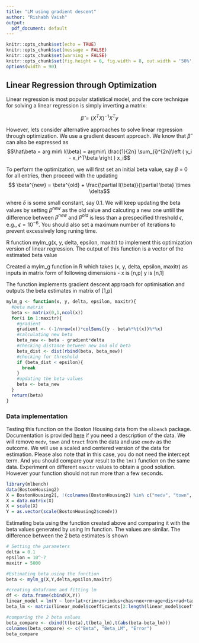 ```yaml
---
title: "LM using gradient descent"
author: "Rishabh Vaish"
output: 
  pdf_document: default
---
```

  
```r
knitr::opts_chunk$set(echo = TRUE)
knitr::opts_chunk$set(message = FALSE)
knitr::opts_chunk$set(warning = FALSE)
knitr::opts_chunk$set(fig.height = 6, fig.width = 8, out.width = '50%', fig.align = "center")
options(width = 90)
```

## Linear Regression through Optimization

Linear regression is most popular statistical model, and the core technique for solving a linear regression is
simply inverting a matrix:
  
  $$\hat\beta = \left ( X^TX \right )^{-1}X^Ty$$
  
However, lets consider alternative approaches to solve linear regression through optimization. We use a
gradient descent approach. We know that $\hat\beta$ can also be expressed as
$$\hat\beta = arg min\ l(\beta) = argmin\ \frac{1}{2n} \sum_{i}^{2n}\left ( y_i - x_i^T\beta \right ) x_i$$
  
To perform the optimization, we will first set an initial beta value, say $\beta$ = 0 for all entries, then proceed
with the updating
$$ \beta^{new} = \beta^{old} + \frac{\partial l(\beta)}{\partial \beta} \times \delta$$
  
where $\delta$ is some small constant, say 0.1. We will keep updating the beta values by setting $\beta^{new}$ as the old value and calcuting a new one untill the difference between $\beta^{new}$ and $\beta^{old}$ is less than a prespecified threshold $\epsilon$, e.g., $\epsilon = 10^{-6}$. You should also set a maximum number of iterations to prevent excessively long runing time.

R function mylm_g(x, y, delta, epsilon, maxitr) to implement this optimization version of linear regression. The output of this function is a vector of the estimated beta value

Created a mylm_g function in R which takes (x, y, delta, epsilon, maxitr) as inputs in matrix form of following dimensions - 
x is [n,p]
y is [n,1]

The function implements gradient descent approach for optimisation and outputs the beta estimates in matrix of [1,p] 

```r
mylm_g <- function(x, y, delta, epsilon, maxitr){
  #beta matrix
  beta <- matrix(0,1,ncol(x))
  for(i in 1:maxitr){
    #gradient 
    gradient <- (-1/nrow(x))*colSums((y - beta%*%t(x))%*%x)
    #calculating new beta
    beta_new <- beta - gradient*delta
    #checking distance between new and old beta
    beta_dist <- dist(rbind(beta, beta_new))
    #checking for threshold
    if (beta_dist < epsilon){
      break
    }
    #updating the beta values
    beta <- beta_new
  }  
  return(beta)
}
```

### Data implementation

Testing this function on the Boston Housing data from the `mlbench` package. Documentation is provided [here](https://www.rdocumentation.org/packages/mlbench/versions/2.1-1/topics/BostonHousing) if you need a description of the data. We will remove `medv`, `town` and `tract` from the data and use `cmedv` as the outcome. We will use a scaled and centered version of the data for estimation. Please also note that in this case, you do not need the intercept term. And you should compare your result to the `lm()` function on the same data. Experiment on different `maxitr` values to obtain a good solution. However your function should not run more than a few seconds. 

```r
library(mlbench)
data(BostonHousing2)
X = BostonHousing2[, !(colnames(BostonHousing2) %in% c("medv", "town", "tract", "cmedv"))]
X = data.matrix(X)
X = scale(X)
Y = as.vector(scale(BostonHousing2$cmedv))
```

Estimating beta using the function created above and comparing it with the beta values generated by using lm function. The values are similar. The difference between the 2 beta estimates is shown

```r
# Setting the parameters
delta = 0.1
epsilon = 10^-7
maxitr = 5000

#Estimating beta using the function
beta <- mylm_g(X,Y,delta,epsilon,maxitr)

#creating dataframe and fitting lm
df <- data.frame(cbind(X,Y))
linear_model = lm(Y ~ lon+lat+crim+zn+indus+chas+nox+rm+age+dis+rad+tax+ptratio+b+lstat, data = df)
beta_lm <- matrix(linear_model$coefficients[2:length(linear_model$coefficients)], 1, ncol(X))

#comparing the 2 beta values
beta_compare <- cbind(t(beta),t(beta_lm),t(abs(beta-beta_lm)))
colnames(beta_compare) <- c("Beta", "Beta_LM", "Error")
beta_compare

```
